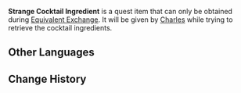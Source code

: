 {{Item Infobox
|id           = 100553
|image        = Item Parcel.png
|type         = Quest Items
|description  = A cocktail ingredient salvaged from a cart. When you hold it in your hand, you can't help but feel that there's something unusual about it.
|source1      = Given during [[Equivalent Exchange]]
}}
'''Strange Cocktail Ingredient''' is a quest item that can only be obtained during [[Equivalent Exchange]]. It will be given by [[Charles]] while trying to retrieve the cocktail ingredients.

==Other Languages==
{{Other Languages|default_hidden = 1
|en      = Strange Cocktail Ingredient
|zhs     = 奇怪的调酒材料
|zhs_rm  = Qíguài de Tiáojiǔ Cáiliào
|zht     = 奇怪的調酒材料
|zht_rm  = Qíguài de Tiáojiǔ Cáiliào
|ja      = 変わったカクテルの材料
|ja_rm   = Kawatta Kakuteru no Zairyou
|ko      = 이상한 칵테일 재료
|ko_rm   = 
|es      = Ingrediente para cóctel
|fr      = Ingrédient de cocktail étrange
|ru      = Странный ингредиент для коктейля
|th      = วัตถุดิบผสมเหล้าสุดแปลกประหลาด
|th_rm   = 
|vi      = Nguyên liệu pha chế rượu kỳ quái
|de      = Merkwürdige Getränkezutat
|id      = Bahan Koktail yang Aneh
|pt      = Ingrediente de Coquetel Estranho
}}

==Change History==
{{Change History|1.0}}